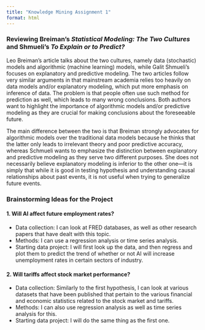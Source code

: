 ```yaml
---
title: "Knowledge Mining Assignment 1"
format: html
---
```


### Reviewing Breiman's *Statistical Modeling: The Two Cultures* and Shmueli's *To Explain or to Predict?*

Leo Breiman's article talks about the two cultures, namely data (stochastic) models and algorithmic (machine learning) models, while Galit Shmueli's focuses on explanatory and predictive modeling. The two articles follow very similar arguments in that mainstream academia relies too heavily on data models and/or explanatory modeling, which put more emphasis on inference of data. The problem is that people often use such method for prediction as well, which leads to many wrong conclusions. Both authors want to highlight the importance of algorithmic models and/or predictive modeling as they are crucial for making conclusions about the foreseeable future.

The main difference between the two is that Breiman strongly advocates for algorithmic models over the traditional data models because he thinks that the latter only leads to irrelevant theory and poor predictive accuracy, whereas Schmueli wants to emphasize the distinction between explanatory and predictive modeling as they serve two different purposes. She does not necessarily believe explanatory modeling is inferior to the other one—it is simply that while it is good in testing hypothesis and understanding causal relationships about past events, it is not useful when trying to generalize future events.

### Brainstorming Ideas for the Project

#### 1. Will AI affect future employment rates?

-   Data collection: I can look at FRED databases, as well as other research papers that have dealt with this topic.
-   Methods: I can use a regression analysis or time series analysis.
-   Starting data project: I will first look up the data, and then regress and plot them to predict the trend of whether or not AI will increase unemployment rates in certain sectors of industry.

#### 2. Will tariffs affect stock market performance?

-   Data collection: Similarly to the first hypothesis, I can look at various datasets that have been published that pertain to the various financial and economic statistics related to the stock market and tariffs.
-   Methods: I can also use regression analysis as well as time series analysis for this.
-   Starting data project: I will do the same thing as the first one.
